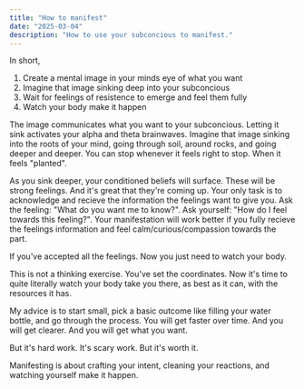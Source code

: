 ```yaml
---
title: "How to manifest"
date: "2025-03-04"
description: "How to use your subconcious to manifest."
---
```


In short,

1. Create a mental image in your minds eye of what you want
2. Imagine that image sinking deep into your subconcious
3. Wait for feelings of resistence to emerge and feel them fully
4. Watch your body make it happen

The image communicates what you want to your subconcious. Letting it sink activates your alpha and theta brainwaves. Imagine that image sinking into the roots of your mind, going through soil, around rocks, and going deeper and deeper. You can stop whenever it feels right to stop. When it feels "planted".

As you sink deeper, your conditioned beliefs will surface. These will be strong feelings. And it's great that they're coming up. Your only task is to acknowledge and recieve the information the feelings want to give you. Ask the feeling: "What do you want me to know?". Ask yourself: "How do I feel towards this feeling?". Your manifestation will work better if you fully recieve the feelings information and feel calm/curious/compassion towards the part.

If you've accepted all the feelings. Now you just need to watch your body.

This is not a thinking exercise. You've set the coordinates. Now it's time to quite literally watch your body take you there, as best as it can, with the resources it has.

My advice is to start small, pick a basic outcome like filling your water bottle, and go through the process. You will get faster over time. And you will get clearer. And you will get what you want.

But it's hard work. It's scary work. But it's worth it. 

Manifesting is about crafting your intent, cleaning your reactions, and watching yourself make it happen.